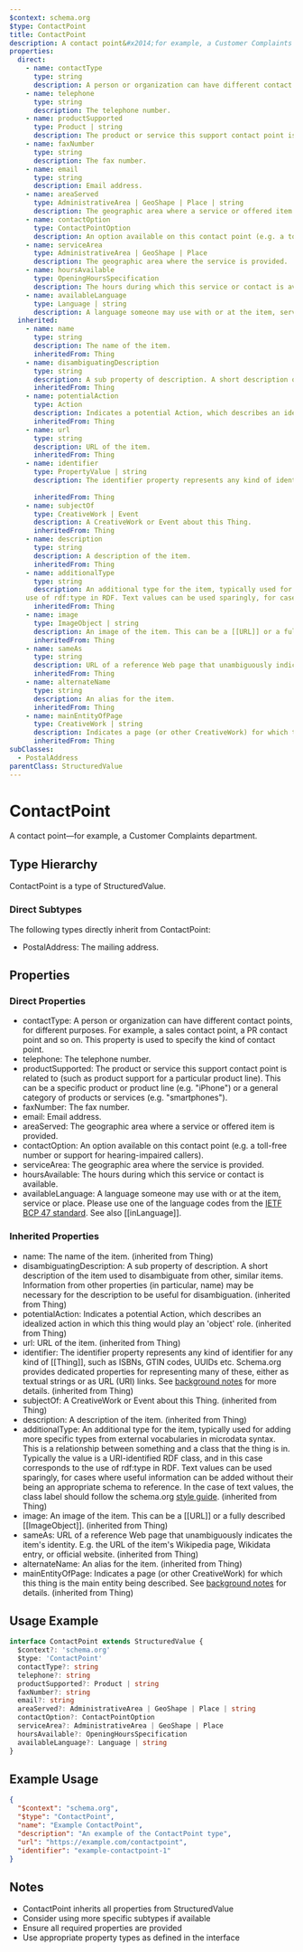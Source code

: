 ```yaml
---
$context: schema.org
$type: ContactPoint
title: ContactPoint
description: A contact point&#x2014;for example, a Customer Complaints department.
properties:
  direct:
    - name: contactType
      type: string
      description: A person or organization can have different contact points, for different purposes. For example, a sales contact point, a PR contact point and so on. This property is used to specify the kind of contact point.
    - name: telephone
      type: string
      description: The telephone number.
    - name: productSupported
      type: Product | string
      description: The product or service this support contact point is related to (such as product support for a particular product line). This can be a specific product or product line (e.g. "iPhone") or a general category of products or services (e.g. "smartphones").
    - name: faxNumber
      type: string
      description: The fax number.
    - name: email
      type: string
      description: Email address.
    - name: areaServed
      type: AdministrativeArea | GeoShape | Place | string
      description: The geographic area where a service or offered item is provided.
    - name: contactOption
      type: ContactPointOption
      description: An option available on this contact point (e.g. a toll-free number or support for hearing-impaired callers).
    - name: serviceArea
      type: AdministrativeArea | GeoShape | Place
      description: The geographic area where the service is provided.
    - name: hoursAvailable
      type: OpeningHoursSpecification
      description: The hours during which this service or contact is available.
    - name: availableLanguage
      type: Language | string
      description: A language someone may use with or at the item, service or place. Please use one of the language codes from the [IETF BCP 47 standard](http://tools.ietf.org/html/bcp47). See also [[inLanguage]].
  inherited:
    - name: name
      type: string
      description: The name of the item.
      inheritedFrom: Thing
    - name: disambiguatingDescription
      type: string
      description: A sub property of description. A short description of the item used to disambiguate from other, similar items. Information from other properties (in particular, name) may be necessary for the description to be useful for disambiguation.
      inheritedFrom: Thing
    - name: potentialAction
      type: Action
      description: Indicates a potential Action, which describes an idealized action in which this thing would play an 'object' role.
      inheritedFrom: Thing
    - name: url
      type: string
      description: URL of the item.
      inheritedFrom: Thing
    - name: identifier
      type: PropertyValue | string
      description: The identifier property represents any kind of identifier for any kind of [[Thing]], such as ISBNs, GTIN codes, UUIDs etc. Schema.org provides dedicated properties for representing many of these, either as textual strings or as URL (URI) links. See [background notes](/docs/datamodel.html#identifierBg) for more details.
        
      inheritedFrom: Thing
    - name: subjectOf
      type: CreativeWork | Event
      description: A CreativeWork or Event about this Thing.
      inheritedFrom: Thing
    - name: description
      type: string
      description: A description of the item.
      inheritedFrom: Thing
    - name: additionalType
      type: string
      description: An additional type for the item, typically used for adding more specific types from external vocabularies in microdata syntax. This is a relationship between something and a class that the thing is in. Typically the value is a URI-identified RDF class, and in this case corresponds to the
    use of rdf:type in RDF. Text values can be used sparingly, for cases where useful information can be added without their being an appropriate schema to reference. In the case of text values, the class label should follow the schema.org <a href="https://schema.org/docs/styleguide.html">style guide</a>.
      inheritedFrom: Thing
    - name: image
      type: ImageObject | string
      description: An image of the item. This can be a [[URL]] or a fully described [[ImageObject]].
      inheritedFrom: Thing
    - name: sameAs
      type: string
      description: URL of a reference Web page that unambiguously indicates the item's identity. E.g. the URL of the item's Wikipedia page, Wikidata entry, or official website.
      inheritedFrom: Thing
    - name: alternateName
      type: string
      description: An alias for the item.
      inheritedFrom: Thing
    - name: mainEntityOfPage
      type: CreativeWork | string
      description: Indicates a page (or other CreativeWork) for which this thing is the main entity being described. See [background notes](/docs/datamodel.html#mainEntityBackground) for details.
      inheritedFrom: Thing
subClasses:
  - PostalAddress
parentClass: StructuredValue
---
```

# ContactPoint

A contact point&#x2014;for example, a Customer Complaints department.

## Type Hierarchy

ContactPoint is a type of StructuredValue.

### Direct Subtypes

The following types directly inherit from ContactPoint:

- PostalAddress: The mailing address.

## Properties

### Direct Properties

- contactType: A person or organization can have different contact points, for different purposes. For example, a sales contact point, a PR contact point and so on. This property is used to specify the kind of contact point.
- telephone: The telephone number.
- productSupported: The product or service this support contact point is related to (such as product support for a particular product line). This can be a specific product or product line (e.g. "iPhone") or a general category of products or services (e.g. "smartphones").
- faxNumber: The fax number.
- email: Email address.
- areaServed: The geographic area where a service or offered item is provided.
- contactOption: An option available on this contact point (e.g. a toll-free number or support for hearing-impaired callers).
- serviceArea: The geographic area where the service is provided.
- hoursAvailable: The hours during which this service or contact is available.
- availableLanguage: A language someone may use with or at the item, service or place. Please use one of the language codes from the [IETF BCP 47 standard](http://tools.ietf.org/html/bcp47). See also [[inLanguage]].

### Inherited Properties

- name: The name of the item. (inherited from Thing)
- disambiguatingDescription: A sub property of description. A short description of the item used to disambiguate from other, similar items. Information from other properties (in particular, name) may be necessary for the description to be useful for disambiguation. (inherited from Thing)
- potentialAction: Indicates a potential Action, which describes an idealized action in which this thing would play an 'object' role. (inherited from Thing)
- url: URL of the item. (inherited from Thing)
- identifier: The identifier property represents any kind of identifier for any kind of [[Thing]], such as ISBNs, GTIN codes, UUIDs etc. Schema.org provides dedicated properties for representing many of these, either as textual strings or as URL (URI) links. See [background notes](/docs/datamodel.html#identifierBg) for more details.
         (inherited from Thing)
- subjectOf: A CreativeWork or Event about this Thing. (inherited from Thing)
- description: A description of the item. (inherited from Thing)
- additionalType: An additional type for the item, typically used for adding more specific types from external vocabularies in microdata syntax. This is a relationship between something and a class that the thing is in. Typically the value is a URI-identified RDF class, and in this case corresponds to the
    use of rdf:type in RDF. Text values can be used sparingly, for cases where useful information can be added without their being an appropriate schema to reference. In the case of text values, the class label should follow the schema.org <a href="https://schema.org/docs/styleguide.html">style guide</a>. (inherited from Thing)
- image: An image of the item. This can be a [[URL]] or a fully described [[ImageObject]]. (inherited from Thing)
- sameAs: URL of a reference Web page that unambiguously indicates the item's identity. E.g. the URL of the item's Wikipedia page, Wikidata entry, or official website. (inherited from Thing)
- alternateName: An alias for the item. (inherited from Thing)
- mainEntityOfPage: Indicates a page (or other CreativeWork) for which this thing is the main entity being described. See [background notes](/docs/datamodel.html#mainEntityBackground) for details. (inherited from Thing)

## Usage Example

```typescript
interface ContactPoint extends StructuredValue {
  $context?: 'schema.org'
  $type: 'ContactPoint'
  contactType?: string
  telephone?: string
  productSupported?: Product | string
  faxNumber?: string
  email?: string
  areaServed?: AdministrativeArea | GeoShape | Place | string
  contactOption?: ContactPointOption
  serviceArea?: AdministrativeArea | GeoShape | Place
  hoursAvailable?: OpeningHoursSpecification
  availableLanguage?: Language | string
}
```

## Example Usage

```json
{
  "$context": "schema.org",
  "$type": "ContactPoint",
  "name": "Example ContactPoint",
  "description": "An example of the ContactPoint type",
  "url": "https://example.com/contactpoint",
  "identifier": "example-contactpoint-1"
}
```

## Notes

- ContactPoint inherits all properties from StructuredValue
- Consider using more specific subtypes if available
- Ensure all required properties are provided
- Use appropriate property types as defined in the interface
